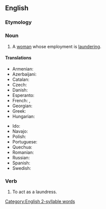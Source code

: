 ==English==

===Etymology===
{{suffix|launderer|ess|lang=en}}

===Noun===
{{en-noun|es}}

# A [[woman]] whose employment is [[laundering]].

====Translations====
{{trans-top|A woman whose employment is laundering}}
* Armenian: {{t+|hy|լվացարարուհի|f}}
* Azerbaijani: {{t|az|paltaryuyan}}
* Catalan: {{t+|ca|bugadera|f}}
* Czech: {{t|cs|pradlena|f}}
* Danish: {{t|da|vaskekone|c}}
* Esperanto: {{t|eo|lavistino}}
* French: {{t+|fr|blanchisseuse|f}}, {{t+|fr|lavandière|f}}
* Georgian: {{t|ka|მრეცხავი}}
* Greek: {{t+|el|πλύστρα|f|sc=Grek}}
* Hungarian: {{t+|hu|mosónő}}
{{trans-mid}}
* Ido: {{t+|io|lavistino}}
* Navajo: {{t|nv|asdzání daʼiigisígíí}}
* Polish: {{t+|pl|praczka|f}}
* Portuguese: {{t+|pt|lavadeira|f}}
* Quechua: {{t|qu|t'aqsaq}}
* Romanian: {{t+|ro|spălătoreasă|f}}
* Russian: {{t+|ru|пра́чка|f}}
* Spanish: {{t+|es|lavandera|f}}
* Swedish: {{t|sv|tvätterska}}
{{trans-bottom}}

===Verb===
{{en-verb|es}}

# {{lb|en|obsolete}} To act as a laundress.

[[Category:English 2-syllable words]]